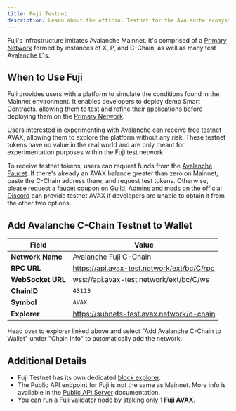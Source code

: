 ```yaml
---
title: Fuji Testnet
description: Learn about the official Testnet for the Avalanche ecosystem.
---
```


Fuji's infrastructure imitates Avalanche Mainnet. It's comprised of a [Primary Network](/docs/primary-network/overview) formed by instances of X, P, and C-Chain, as well as many test Avalanche L1s.

## When to Use Fuji

Fuji provides users with a platform to simulate the conditions found in the Mainnet environment. It enables developers to deploy demo Smart Contracts, allowing them to test and refine their applications before deploying them on the [Primary Network](/docs/primary-network/overview).

Users interested in experimenting with Avalanche can receive free testnet AVAX, allowing them to explore the platform without any risk. These testnet tokens have no value in the real world and are only meant for experimentation purposes within the Fuji test network.

To receive testnet tokens, users can request funds from the [Avalanche Faucet](/docs/dapps/smart-contract-dev/get-test-funds). If there's already an AVAX balance greater than zero on Mainnet, paste the C-Chain address there, and request test tokens. Otherwise, please request a faucet coupon on [Guild](https://guild.xyz/avalanche). Admins and mods on the official [Discord](https://discord.com/invite/RwXY7P6) can provide testnet AVAX if developers are unable to obtain it from the other two options.

## Add Avalanche C-Chain Testnet to Wallet

| Field | Value |
|-------|--------|
| **Network Name** | Avalanche Fuji C-Chain |
| **RPC URL** | https://api.avax-test.network/ext/bc/C/rpc |
| **WebSocket URL** | wss://api.avax-test.network/ext/bc/C/ws |
| **ChainID** | `43113` |
| **Symbol** | `AVAX` |
| **Explorer** | https://subnets-test.avax.network/c-chain |

Head over to explorer linked above and select "Add Avalanche C-Chain to Wallet" under "Chain Info" to automatically add the network.

## Additional Details

- Fuji Testnet has its own dedicated [block explorer](https://subnets-test.avax.network/).
- The Public API endpoint for Fuji is not the same as Mainnet. More info is available in the [Public API Server](/docs/tooling/rpc-providers) documentation.
- You can run a Fuji validator node by staking only **1 Fuji AVAX**.

